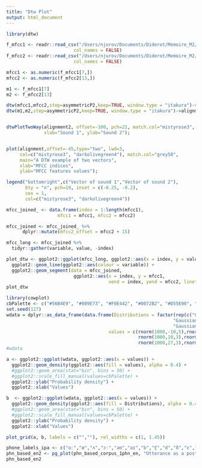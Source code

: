 ```yaml
---
title: "Dtw Plot"
output: html_document
---
```


```r
library(dtw)

f_mfcc1 <- readr::read_csv("/Users/njurov/Documents/Diderot/Memoire_M2/abx_test_strut/model/mfccs/speech_feat_python/triplet082_TGT_mfcc.csv",
                         col_names = FALSE)
f_mfcc2 <- readr::read_csv("/Users/njurov/Documents/Diderot/Memoire_M2/abx_test_strut/model/mfccs/speech_feat_python/triplet082_OTH_mfcc.csv",
                         col_names = FALSE)
```

```r

mfcc1 <- as.numeric(f_mfcc1[7,])
mfcc2 <- as.numeric(f_mfcc2[13,])

m1 <- f_mfcc1[7]
m2 <- f_mfcc2[13]

dtw(mfcc1,mfcc2,step=asymmetricP2,keep=TRUE, window.type = "itakura")->alignment;
dtw(m1,m2,step=asymmetricP2,keep=TRUE, window.type = "itakura")->alignment2;


dtwPlotTwoWay(alignment2, offset=-100, pch=21, match.col="mistyrose3", match.lty=6,
              xlab="Sound 1", ylab="Sound 2");


plot(alignment,offset=-45,type="two", lwd=3, 
     col=c("mistyrose3", "darkolivegreen4"), match.col="grey50",
     main="A DTW example of two vectors",
     xlab="MFCC indices",
     ylab="MFCC features values");

legend("bottomright",c("Vector of sound 1","Vector of sound 2"), 
       bty = "n", pch=19, inset = c(-0.25, -0.2),
       cex = 1,
       col=c("mistyrose3", "darkolivegreen4"))

```


```r
mfcc_joined_ <- data.frame(index = 1:length(mfcc1),
                   mfcc1 = mfcc1, mfcc2 = mfcc2) 

mfcc_joined <- mfcc_joined_ %>%
      dplyr::mutate(mfcc2_offset = mfcc2 + 15)

mfcc_long <- mfcc_joined %>%
  tidyr::gather(variable, value, -index)

plot_dtw <- ggplot2::ggplot(mfcc_long, ggplot2::aes(x = index, y = value)) +
  ggplot2::geom_line(ggplot2::aes(colour = variable)) +
  ggplot2::geom_segment(data = mfcc_joined, 
                         ggplot2::aes(x = index, y = mfcc1, 
                                      xend = index, yend = mfcc2, linetype = 'dashed'))
plot_dtw
```




```r
library(cowplot)
cbPalette <- c("#56B4E9", "#009E73", "#F0E442", "#0072B2", "#D55E00", "#CC79A7")
set.seed(127)
wdata = dplyr::as_data_frame(data.frame(Distributions = factor(rep(c("Gaussian 1", "Gaussian 2", 
                                                              "Gaussian 3", "Gaussian 4",
                                                              "Gaussian 5", "Gaussian 6"), each=1000)), 
                                      values = c(rnorm(1000,-10,5),rnorm(1000,3,2),
                                                 rnorm(1000,10,3),rnorm(1000,17,1.5),
                                                 rnorm(1000,27,3),rnorm(1000,45,6))))
#wdata

a <- ggplot2::ggplot(wdata, ggplot2::aes(x = values)) + 
  ggplot2::geom_density(ggplot2::aes(fill = values), alpha = 0.4) + 
  #ggplot2::geom_area(stat="bin", bins = 50) +
  #ggplot2::scale_fill_manual(values=cbPalette) +
  ggplot2::ylab("Probability density") +
  ggplot2::xlab("Values") 

b  <- ggplot2::ggplot(wdata, ggplot2::aes(x = values)) + 
  ggplot2::geom_density(ggplot2::aes(fill = Distributions), alpha = 0.4) + 
  #ggplot2::geom_area(stat="bin", bins = 50) +
  #ggplot2::scale_fill_manual(values=cbPalette) +
  ggplot2::ylab("Probability density") +
  ggplot2::xlab("Values") 

plot_grid(a, b, labels = c("",""), rel_widths = c(1, 1.45))
```

```r
phone_labels_ipa <- c("ɑː","æ","ʌ","ɔː","aʊ","aɪ","b","ʧ","d","ð","ɛ","ɝ","eɪ","f","g","h","ɪ","iː","ʤ","k","l","m","n","ŋ","NSN","oʊ","ɔɪ","p","r","s","ʃ","SIL", "SPN", "t","θ","ʊ","uː","v","w","j","z","ʒ")
phn_based_en2 <- pg_plot(phn_based_corpus_1phn_en, "Utterance as a posterior gram — example", phone_labels_ipa)
phn_based_en2
```


